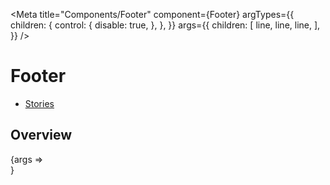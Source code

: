 
<Meta
  title="Components/Footer"
  component={Footer}
  argTypes={{
    children: {
      control: {
        disable: true,
      },
    },
  }}
  args={{
    children: [
      <FooterLine key="1">line</FooterLine>,
      <FooterLine key="2">line</FooterLine>,
      <FooterLine key="3">line</FooterLine>,
    ],
  }}
/>

# Footer

- [Stories](#stories)

## Overview

<Canvas>
  <Story name="Default">{args => <Footer {...args} />}</Story>
</Canvas>

<ArgsTable story="Default" />
